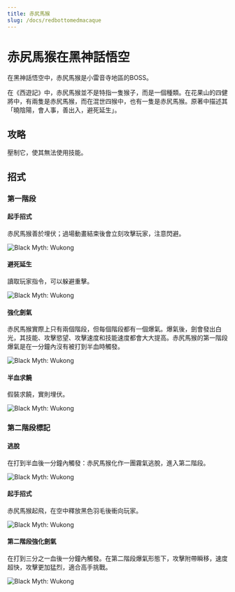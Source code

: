 ```yaml
---
title: 赤尻馬猴
slug: /docs/redbottomedmacaque
---
```


# 赤尻馬猴在黑神話悟空

在黑神話悟空中，赤尻馬猴是小雷音寺地區的BOSS。

在《西遊記》中，赤尻馬猴並不是特指一隻猴子，而是一個種類。在花果山的四健將中，有兩隻是赤尻馬猴，而在混世四猴中，也有一隻是赤尻馬猴。原著中描述其「曉陰陽，會人事，善出入，避死延生」。

## 攻略

壓制它，使其無法使用技能。

## 招式

### 第一階段

#### 起手招式

赤尻馬猴善於埋伏；過場動畫結束後會立刻攻擊玩家，注意閃避。

<img src="/img/bosses/yjdqss.gif" alt="Black Myth: Wukong"/>

#### 避死延生

讀取玩家指令，可以躲避重擊。

<img src="/img/bosses/yjdbsys.gif" alt="Black Myth: Wukong"/>

#### 強化劍氣

赤尻馬猴實際上只有兩個階段，但每個階段都有一個爆氣。爆氣後，劍會發出白光，其技能、攻擊慾望、攻擊速度和技能速度都會大大提高。赤尻馬猴的第一階段爆氣是在一分鐘內沒有被打到半血時觸發。

<img src="/img/bosses/yjdqhdq.gif" alt="Black Myth: Wukong"/>

#### 半血求饒

假裝求饒，實則埋伏。

<img src="/img/bosses/gdqr.gif" alt="Black Myth: Wukong"/>

### 第二階段標記

#### 逃脫

在打到半血後一分鐘內觸發：赤尻馬猴化作一團霧氣逃脫，進入第二階段。

<img src="/img/bosses/ejdtp.gif" alt="Black Myth: Wukong"/>

#### 起手招式

赤尻馬猴起飛，在空中釋放黑色羽毛後衝向玩家。

<img src="/img/bosses/ejdqsf.gif" alt="Black Myth: Wukong"/>

#### 第二階段強化劍氣

在打到三分之一血後一分鐘內觸發。在第二階段爆氣形態下，攻擊附帶瞬移，速度超快，攻擊更加猛烈，適合高手挑戰。

<img src="/img/bosses/ejdqhdq.gif" alt="Black Myth: Wukong"/>
